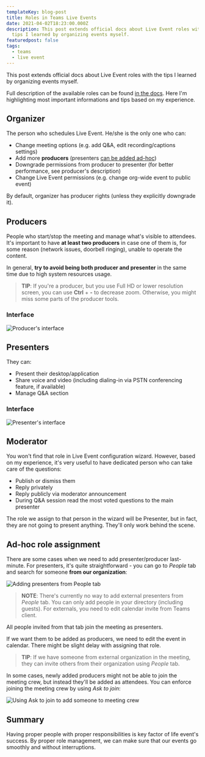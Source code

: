```yaml
---
templateKey: blog-post
title: Roles in Teams Live Events
date: 2021-04-02T18:23:00.000Z
description: This post extends official docs about Live Event roles with the
  tips I learned by organizing events myself.
featuredpost: false
tags:
  - teams
  - live event
---
```

This post extends official docs about Live Event roles with the tips I learned by organizing events myself.

Full description of the available roles can be found [in the docs](https://support.microsoft.com/en-us/office/get-started-with-microsoft-teams-live-events-d077fec2-a058-483e-9ab5-1494afda578a#bkmk_roles). Here I'm highlighting most important informations and tips based on my experience.

## Organizer

The person who schedules Live Event. He/she is the only one who can:

* Change meeting options (e.g. add Q&A, edit recording/captions settings)
* Add more **producers** (presenters [can be added ad-hoc](#ad-hoc-role-assignment))
* Downgrade permissions from producer to presenter (for better performance, see producer's description)
* Change Live Event permissions (e.g. change org-wide event to public event)

By default, organizer has producer rights (unless they explicitly downgrade it).

## Producers

People who start/stop the meeting and manage what's visible to attendees. It's important to have **at least two producers** in case one of them is, for some reason (network issues, doorbell ringing), unable to operate the content.

In general, **try to avoid being both producer and presenter** in the same time due to high system resources usage.

> **TIP**: If you're a producer, but you use Full HD or lower resolution screen, you can use **Ctrl** + **\-** to decrease zoom. Otherwise, you might miss some parts of the producer tools.

### Interface

![Producer's interface](../../img/20210402-141532-tsl2vu5pde.png "Producer's interface")

## Presenters

They can:

* Present their desktop/application
* Share voice and video (including dialing-in via PSTN conferencing feature, if available)
* Manage Q&A section

### Interface

![Presenter's interface](../../img/20210402-142114-000022.png "Presenter's interface")


## Moderator

You won't find that role in Live Event configuration wizard. However, based on my experience, it's very useful to have dedicated person who can take care of the questions:

* Publish or dismiss them
* Reply privately
* Reply publicly via moderator announcement
* During Q&A session read the most voted questions to the main presenter

The role we assign to that person in the wizard will be Presenter, but in fact, they are not going to present anything. They'll only work behind the scene.

## Ad-hoc role assignment

There are some cases when we need to add presenter/producer last-minute. For presenters, it's quite straightforward - you can go to *People* tab and search for someone **from our organization**:

![Adding presenters from People tab](../../img/20210402-134449-o6ewdowxfi.png "Adding presenters from People tab")

> **NOTE**: There's currently no way to add external presenters from *People* tab. You can only add people in your directory (including guests). For externals, you need to edit calendar invite from Teams client.

All people invited from that tab join the meeting as presenters.

If we want them to be added as producers, we need to edit the event in calendar. There might be slight delay with assigning that role.

> **TIP**: If we have someone from external organization in the meeting, they can invite others from their organization using *People* tab.

In some cases, newly added producers might not be able to join the meeting crew, but instead they'll be added as attendees. You can enforce joining the meeting crew by using *Ask to join*:

![Using Ask to join to add someone to meeting crew](../../img/20210402-135258-rwrgxt8nql.png "Using Ask to join to add someone to meeting crew")

## Summary

Having proper people with proper responsibilities is key factor of life event's success. By proper role management, we can make sure that our events go smoothly and without interruptions.
